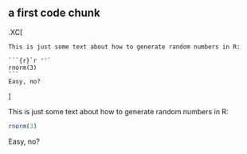 ## a first code chunk

.XC[
````
This is just some text about how to generate random numbers in R:

```{r}`r ''`
rnorm(3)
```
Easy, no?
````
]


This is just some text about how to generate random numbers in R:

```r
rnorm(3)
```

Easy, no?

